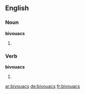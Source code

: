 ==English==

===Noun===
'''bivouacs'''

# {{plural of|[[bivouac]]}}


===Verb===
'''bivouacs'''

# {{third-person singular of|[[bivouac]]}}

[[ar:bivouacs]]
[[de:bivouacs]]
[[fr:bivouacs]]